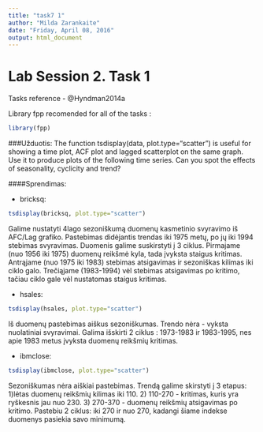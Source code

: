 ```yaml
---
title: "task7 1"
author: "Milda Zarankaite"
date: "Friday, April 08, 2016"
output: html_document
---
```

Lab Session 2. Task 1
=====
Tasks reference - @Hyndman2014a

Library fpp recomended for all of the tasks :
```r
library(fpp)
```

###Užduotis:
The function tsdisplay(data, plot.type="scatter") is useful for showing a time plot, ACF plot and lagged scatterplot on the same graph. Use it to produce plots of the following time series. Can you spot the effects of seasonality, cyclicity and trend? 

####Sprendimas:

* bricksq:

```r
tsdisplay(bricksq, plot.type="scatter")
```
Galime nustatyti 4lago sezoniškumą duomenų kasmetinio svyravimo iš AFC/Lag grafiko. 
Pastebimas didėjantis trendas iki 1975 metų, po jų iki 1994 stebimas svyravimas.
Duomenis galime suskirstyti į 3 ciklus. Pirmajame (nuo 1956 iki 1975) duomenų reikšmė kyla, tada įvyksta staigus kritimas. Antrąjame (nuo 1975 iki 1983) stebimas atsigavimas ir sezoniškas kilimas iki ciklo galo. Trečiąjame (1983-1994) vėl stebimas atsigavimas po kritimo, tačiau ciklo gale vėl nustatomas staigus kritimas. 

* hsales:

```r
tsdisplay(hsales, plot.type="scatter")
```
Iš duomenų pastebimas aiškus sezoniškumas. 
Trendo nėra - vyksta nuolatiniai svyravimai. 
Galima išskirti 2 ciklus : 1973-1983 ir 1983-1995, nes apie 1983 metus įvyksta duomenų reikšmių kritimas.

* ibmclose:

```r
tsdisplay(ibmclose, plot.type="scatter")
```
Sezoniškumas nėra aiškiai pastebimas.
Trendą galime skirstyti į 3 etapus: 1)lėtas duomenų reikšmių kilimas iki 110. 2) 110-270 - kritimas, kuris yra ryškesnis jau nuo 230. 3) 270-370 - duomenų reikšmių atsigavimas po kritimo.
Pastebiu 2 ciklus: iki 270 ir nuo 270, kadangi šiame indekse duomenys pasiekia savo minimumą. 
